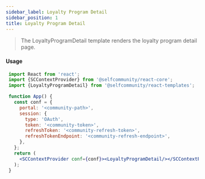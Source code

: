 ```yaml
---
sidebar_label: Loyalty Program Detail
sidebar_position: 1
title: Loyalty Program Detail
---
```


> The LoyaltyProgramDetail template renders the loyalty program detail page.


<Logged><LoyaltyProgramDetail/></Logged>


#### Usage

```jsx
 import React from 'react';
 import {SCContextProvider} from '@selfcommunity/react-core';
 import {LoyaltyProgramDetail} from '@selfcommunity/react-templates';

 function App() {
   const conf = {
     portal: '<community-path>',
     session: {
       type: 'OAuth',
       token: '<community-token>',
       refreshToken: '<community-refresh-token>',
       refreshTokenEndpoint: '<community-refresh-endpoint>',
     },
   };
   return (
     <SCContextProvider conf={conf}><LoyaltyProgramDetail/></SCContextProvider>
   );
 }
```